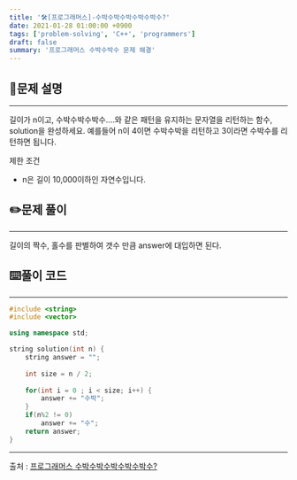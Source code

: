 ```yaml
---
title: '🛠️[프로그래머스]-수박수박수박수박수박수?'
date: 2021-01-28 01:00:00 +0900
tags: ['problem-solving', 'C++', 'programmers']
draft: false
summary: '프로그래머스 수박수박수 문제 해결'
---
```


## 📖문제 설명
---
길이가 n이고, 수박수박수박수....와 같은 패턴을 유지하는 문자열을 리턴하는 함수, solution을 완성하세요. 예를들어 n이 4이면 수박수박을 리턴하고 3이라면 수박수를 리턴하면 됩니다.

제한 조건
- n은 길이 10,000이하인 자연수입니다.

## ✏️문제 풀이
---
길이의 짝수, 홀수를 판별하여 갯수 만큼 answer에 대입하면 된다.

## ⌨️풀이 코드
---
```cpp
#include <string>
#include <vector>

using namespace std;

string solution(int n) {
    string answer = "";
    
    int size = n / 2;
    
    for(int i = 0 ; i < size; i++) {
        answer += "수박";
    }    
    if(n%2 != 0)
        answer += "수";
    return answer;
}
```
---
출처 : [프로그래머스 수박수박수박수박수박수?](https://programmers.co.kr/learn/courses/30/lessons/12922)